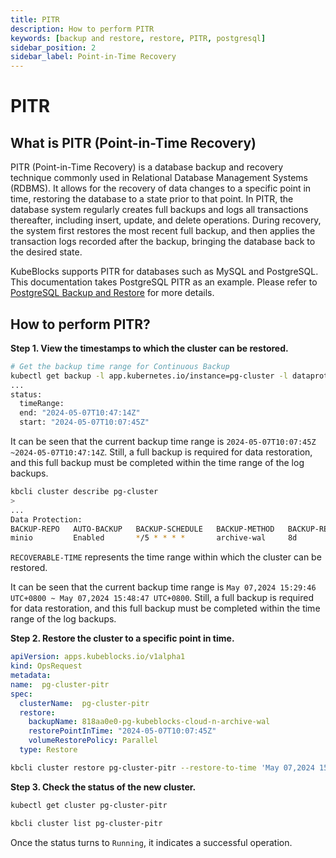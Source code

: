 ```yaml
---
title: PITR
description: How to perform PITR
keywords: [backup and restore, restore, PITR, postgresql]
sidebar_position: 2
sidebar_label: Point-in-Time Recovery
---
```



# PITR

## What is PITR (Point-in-Time Recovery)

PITR (Point-in-Time Recovery) is a database backup and recovery technique commonly used in Relational Database Management Systems (RDBMS). It allows for the recovery of data changes to a specific point in time, restoring the database to a state prior to that point. In PITR, the database system regularly creates full backups and logs all transactions thereafter, including insert, update, and delete operations. During recovery, the system first restores the most recent full backup, and then applies the transaction logs recorded after the backup, bringing the database back to the desired state.

KubeBlocks supports PITR for databases such as MySQL and PostgreSQL. This documentation takes PostgreSQL PITR as an example. Please refer to [PostgreSQL Backup and Restore](../../../../kubeblocks-for-postgresql/05-backup-restore/06-restore-with-pitr) for more details.

## How to perform PITR?

**Step 1. View the timestamps to which the cluster can be restored.**

<Tabs>

<TabItem value="kubectl" label="kubectl" default>

```bash
# Get the backup time range for Continuous Backup
kubectl get backup -l app.kubernetes.io/instance=pg-cluster -l dataprotection.kubeblocks.io/backup-type=Continuous -oyaml
...
status:
  timeRange:
  end: "2024-05-07T10:47:14Z"
  start: "2024-05-07T10:07:45Z"
```

It can be seen that the current backup time range is `2024-05-07T10:07:45Z ~2024-05-07T10:47:14Z`. Still, a full backup is required for data restoration, and this full backup must be completed within the time range of the log backups.

</TabItem>

<TabItem value="kbcli" label="kbcli">

```bash
kbcli cluster describe pg-cluster
>
...
Data Protection:
BACKUP-REPO   AUTO-BACKUP   BACKUP-SCHEDULE   BACKUP-METHOD   BACKUP-RETENTION   RECOVERABLE-TIME
minio         Enabled       */5 * * * *       archive-wal     8d                 May 07,2024 15:29:46 UTC+0800 ~ May 07,2024 15:48:47 UTC+0800
```

`RECOVERABLE-TIME` represents the time range within which the cluster can be restored.

It can be seen that the current backup time range is `May 07,2024 15:29:46 UTC+0800 ~ May 07,2024 15:48:47 UTC+0800`. Still, a full backup is required for data restoration, and this full backup must be completed within the time range of the log backups.

</TabItem>

</Tabs>

**Step 2. Restore the cluster to a specific point in time.**

<Tabs>

<TabItem value="kubectl" label="kubectl" default>

```yaml
apiVersion: apps.kubeblocks.io/v1alpha1
kind: OpsRequest
metadata:
name:  pg-cluster-pitr
spec:
  clusterName:  pg-cluster-pitr
  restore:
    backupName: 818aa0e0-pg-kubeblocks-cloud-n-archive-wal
    restorePointInTime: "2024-05-07T10:07:45Z"
    volumeRestorePolicy: Parallel
  type: Restore
```

</TabItem>

<TabItem value="kbcli" label="kbcli">

```bash
kbcli cluster restore pg-cluster-pitr --restore-to-time 'May 07,2024 15:48:47 UTC+0800' --backup <continuousBackupName>
```

</TabItem>

</Tabs>

**Step 3. Check the status of the new cluster.**

<Tabs>

<TabItem value="kubectl" label="kubectl" default>

```bash
kubectl get cluster pg-cluster-pitr
```

</TabItem>

<TabItem value="kbcli" label="kbcli">

```bash
kbcli cluster list pg-cluster-pitr
```

</TabItem>

</Tabs>

Once the status turns to `Running`, it indicates a successful operation.
